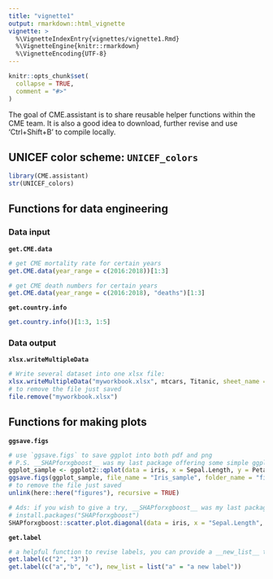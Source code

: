 ```yaml
---
title: "vignette1"
output: rmarkdown::html_vignette
vignette: >
  %\VignetteIndexEntry{vignettes/vignette1.Rmd}
  %\VignetteEngine{knitr::rmarkdown}
  %\VignetteEncoding{UTF-8}
---
```


```r
knitr::opts_chunk$set(
  collapse = TRUE,
  comment = "#>"
)
```

The goal of CME.assistant is to share reusable helper functions within the CME team.
It is also a good idea to download, further revise and use 'Ctrl+Shift+B' to compile locally.

## UNICEF color scheme: `UNICEF_colors`
```r
library(CME.assistant)
str(UNICEF_colors)
```

## Functions for data engineering

### Data input

**`get.CME.data`**
```r
# get CME mortality rate for certain years 
get.CME.data(year_range = c(2016:2018))[1:3]

# get CME death numbers for certain years
get.CME.data(year_range = c(2016:2018), "deaths")[1:3]
```

**`get.country.info`**
```r
get.country.info()[1:3, 1:5]
```

### Data output

**`xlsx.writeMultipleData`**
```r
# Write several dataset into one xlsx file:
xlsx.writeMultipleData("myworkbook.xlsx", mtcars, Titanic, sheet_name = c("dt1", "dt2"))
# to remove the file just saved
file.remove("myworkbook.xlsx")
```

## Functions for making plots

**`ggsave.figs`**
```r
# use `ggsave.figs` to save ggplot into both pdf and png
# P.S. __SHAPforxgboost__ was my last package offering some simple ggplot visualization functions
ggplot_sample <- ggplot2::qplot(data = iris, x = Sepal.Length, y = Petal.Length)
ggsave.figs(ggplot_sample, file_name = "Iris_sample", folder_name = "figures")
# to remove the file just saved
unlink(here::here("figures"), recursive = TRUE)

# Ads: if you wish to give a try, __SHAPforxgboost__ was my last package offering some simple ggplot visualization functions
# install.packages("SHAPforxgboost")
SHAPforxgboost::scatter.plot.diagonal(data = iris, x = "Sepal.Length", y = "Petal.Length")
```

**`get.label`**
```r
# a helpful function to revise labels, you can provide a __new_list__ to define the labels
get.label(c("2", "3"))
get.label(c("a","b", "c"), new_list = list("a" = "a new label"))

```

